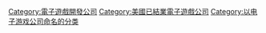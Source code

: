 {{Cat main}}

[[Category:電子遊戲開發公司|Category:電子遊戲開發公司]]
[[Category:美國已結業電子遊戲公司|Category:美國已結業電子遊戲公司]]
[[Category:以电子游戏公司命名的分类|Category:以电子游戏公司命名的分类]]